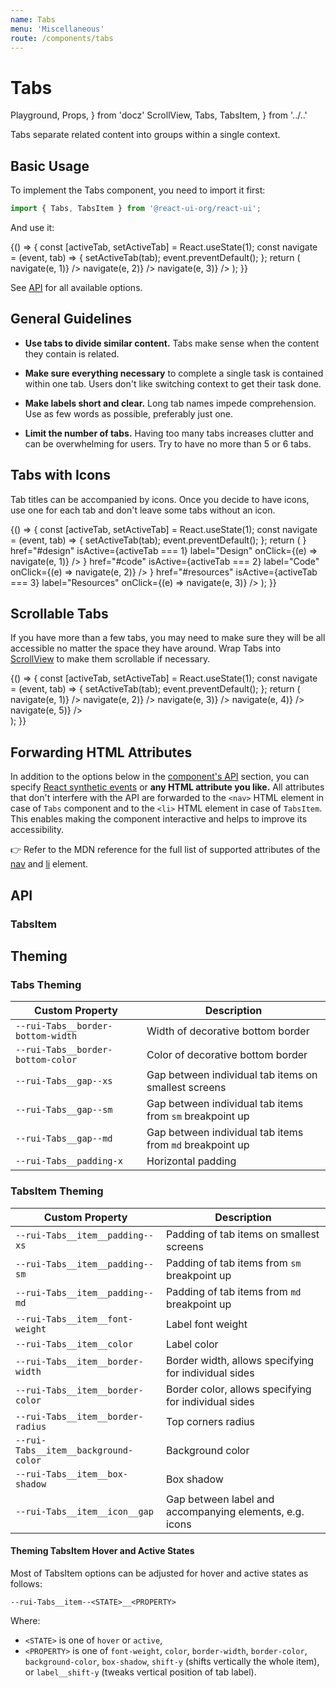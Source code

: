 ```yaml
---
name: Tabs
menu: 'Miscellaneous'
route: /components/tabs
---
```


# Tabs

  Playground,
  Props,
} from 'docz'
  ScrollView,
  Tabs,
  TabsItem,
} from '../..'

Tabs separate related content into groups within a single context.

## Basic Usage

To implement the Tabs component, you need to import it first:

```js
import { Tabs, TabsItem } from '@react-ui-org/react-ui';
```

And use it:

<Playground>
  {() => {
    const [activeTab, setActiveTab] = React.useState(1);
    const navigate = (event, tab) => {
      setActiveTab(tab);
      event.preventDefault();
    };
    return (
      <Tabs>
        <TabsItem
          href="#design"
          isActive={activeTab === 1}
          label="Design"
          onClick={(e) => navigate(e, 1)}
        />
        <TabsItem
          href="#code"
          isActive={activeTab === 2}
          label="Code"
          onClick={(e) => navigate(e, 2)}
        />
        <TabsItem
          href="#resources"
          isActive={activeTab === 3}
          label="Resources"
          onClick={(e) => navigate(e, 3)}
        />
      </Tabs>
    );
  }}
</Playground>

See [API](#api) for all available options.

## General Guidelines

- **Use tabs to divide similar content.** Tabs make sense when the content they
  contain is related.

- **Make sure everything necessary** to complete a single task is contained
  within one tab. Users don't like switching context to get their task done.

- **Make labels short and clear.** Long tab names impede comprehension. Use as
  few words as possible, preferably just one.

- **Limit the number of tabs.** Having too many tabs increases clutter and
  can be overwhelming for users. Try to have no more than 5 or 6 tabs.

## Tabs with Icons

Tab titles can be accompanied by icons. Once you decide to have icons, use one
for each tab and don't leave some tabs without an icon.

<Playground>
  {() => {
    const [activeTab, setActiveTab] = React.useState(1);
    const navigate = (event, tab) => {
      setActiveTab(tab);
      event.preventDefault();
    };
    return (
      <Tabs>
        <TabsItem
          beforeLabel={<Icon icon="pencil" />}
          href="#design"
          isActive={activeTab === 1}
          label="Design"
          onClick={(e) => navigate(e, 1)}
        />
        <TabsItem
          beforeLabel={<Icon icon="code" />}
          href="#code"
          isActive={activeTab === 2}
          label="Code"
          onClick={(e) => navigate(e, 2)}
        />
        <TabsItem
          beforeLabel={<Icon icon="star" />}
          href="#resources"
          isActive={activeTab === 3}
          label="Resources"
          onClick={(e) => navigate(e, 3)}
        />
      </Tabs>
    );
  }}
</Playground>

## Scrollable Tabs

If you have more than a few tabs, you may need to make sure they will be all
accessible no matter the space they have around. Wrap Tabs into
[ScrollView](/components/scroll-view) to make them scrollable if necessary.

<Playground>
  {() => {
    const [activeTab, setActiveTab] = React.useState(1);
    const navigate = (event, tab) => {
      setActiveTab(tab);
      event.preventDefault();
    };
    return (
      <div style={{ width: '19rem' }}>
        <ScrollView direction="horizontal">
          <Tabs>
            <TabsItem
              href="#design"
              isActive={activeTab === 1}
              label="Design"
              onClick={(e) => navigate(e, 1)}
            />
            <TabsItem
              href="#code"
              isActive={activeTab === 2}
              label="Code"
              onClick={(e) => navigate(e, 2)}
            />
            <TabsItem
              href="#resources"
              isActive={activeTab === 3}
              label="Resources"
              onClick={(e) => navigate(e, 3)}
            />
            <TabsItem
              href="#other"
              isActive={activeTab === 4}
              label="Other"
              onClick={(e) => navigate(e, 4)}
            />
            <TabsItem
              href="#more"
              isActive={activeTab === 5}
              label="More"
              onClick={(e) => navigate(e, 5)}
            />
          </Tabs>
        </ScrollView>
      </div>
    );
  }}
</Playground>

## Forwarding HTML Attributes

In addition to the options below in the [component's API](#api) section, you
can specify [React synthetic events] or **any HTML attribute you like.** All
attributes that don't interfere with the API are forwarded to the `<nav>` HTML
element in case of `Tabs` component and to the `<li>` HTML element in
case of `TabsItem`. This enables making the component interactive and helps
to improve its accessibility.

👉 Refer to the MDN reference for the full list of supported attributes of the
[nav] and [li] element.

## API

<Props table of={Tabs} />

### TabsItem

<Props table of={TabsItem} />

## Theming

### Tabs Theming

| Custom Property                                      | Description                                                  |
|------------------------------------------------------|--------------------------------------------------------------|
| `--rui-Tabs__border-bottom-width`                    | Width of decorative bottom border                            |
| `--rui-Tabs__border-bottom-color`                    | Color of decorative bottom border                            |
| `--rui-Tabs__gap--xs`                                | Gap between individual tab items on smallest screens         |
| `--rui-Tabs__gap--sm`                                | Gap between individual tab items from `sm` breakpoint up     |
| `--rui-Tabs__gap--md`                                | Gap between individual tab items from `md` breakpoint up     |
| `--rui-Tabs__padding-x`                              | Horizontal padding                                           |

### TabsItem Theming

| Custom Property                                      | Description                                                  |
|------------------------------------------------------|--------------------------------------------------------------|
| `--rui-Tabs__item__padding--xs`                      | Padding of tab items on smallest screens                     |
| `--rui-Tabs__item__padding--sm`                      | Padding of tab items from `sm` breakpoint up                 |
| `--rui-Tabs__item__padding--md`                      | Padding of tab items from `md` breakpoint up                 |
| `--rui-Tabs__item__font-weight`                      | Label font weight                                            |
| `--rui-Tabs__item__color`                            | Label color                                                  |
| `--rui-Tabs__item__border-width`                     | Border width, allows specifying for individual sides         |
| `--rui-Tabs__item__border-color`                     | Border color, allows specifying for individual sides         |
| `--rui-Tabs__item__border-radius`                    | Top corners radius                                           |
| `--rui-Tabs__item__background-color`                 | Background color                                             |
| `--rui-Tabs__item__box-shadow`                       | Box shadow                                                   |
| `--rui-Tabs__item__icon__gap`                        | Gap between label and accompanying elements, e.g. icons      |

#### Theming TabsItem Hover and Active States

Most of TabsItem options can be adjusted for hover and active states as follows:

`--rui-Tabs__item--<STATE>__<PROPERTY>`

Where:

- `<STATE>` is one of `hover` or `active`,
- `<PROPERTY>` is one of `font-weight`, `color`, `border-width`, `border-color`,
  `background-color`, `box-shadow`, `shift-y` (shifts vertically the whole
  item), or `label__shift-y` (tweaks vertical position of tab label).

[React synthetic events]: https://reactjs.org/docs/events.html
[nav]: https://developer.mozilla.org/en-US/docs/Web/HTML/Element/nav#attributes
[li]: https://developer.mozilla.org/en-US/docs/Web/HTML/Element/li#attributes
